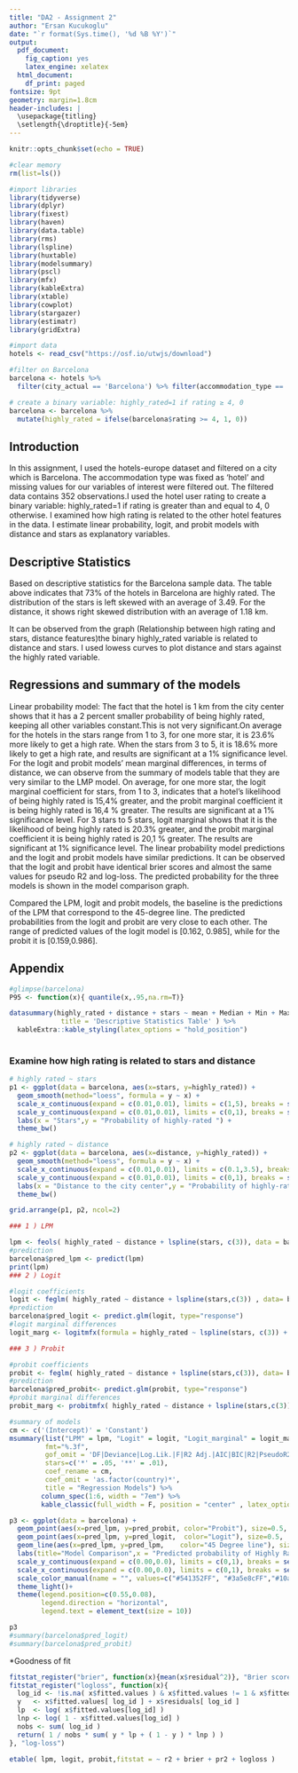 ```yaml
---
title: "DA2 - Assignment 2"
author: "Ersan Kucukoglu"
date: "`r format(Sys.time(), '%d %B %Y')`"
output:
  pdf_document:
    fig_caption: yes
    latex_engine: xelatex
  html_document:
    df_print: paged
fontsize: 9pt
geometry: margin=1.8cm
header-includes: |
  \usepackage{titling}
  \setlength{\droptitle}{-5em}
---
```


```r
knitr::opts_chunk$set(echo = TRUE)
```

```r
#clear memory
rm(list=ls())

#import libraries
library(tidyverse)
library(dplyr)
library(fixest)
library(haven)
library(data.table)
library(rms)
library(lspline)
library(huxtable)
library(modelsummary)
library(pscl)
library(mfx)
library(kableExtra)
library(xtable)
library(cowplot)
library(stargazer)
library(estimatr)
library(gridExtra)

```

```r
#import data
hotels <- read_csv("https://osf.io/utwjs/download")

#filter on Barcelona 
barcelona <- hotels %>% 
  filter(city_actual == 'Barcelona') %>% filter(accommodation_type == 'Hotel') %>%filter(!is.na(distance), !is.na(stars), !is.na(rating))

# create a binary variable: highly_rated=1 if rating ≥ 4, 0 
barcelona <- barcelona %>% 
  mutate(highly_rated = ifelse(barcelona$rating >= 4, 1, 0))
```
## Introduction

In this assignment, I used the hotels-europe dataset and filtered on a city which is Barcelona. The accommodation type was fixed as 'hotel' and missing values for our variables of interest were filtered out. The filtered data contains 352 observations.I used the hotel user rating to create a binary variable: highly_rated=1 if rating is greater than and equal to 4, 0 otherwise. I examined how high rating is related to the other hotel features in the data. I estimate linear probability, logit, and probit models with distance and stars as explanatory variables.

## Descriptive Statistics

Based on descriptive statistics for the Barcelona sample data. The table above indicates that 73% of the hotels in Barcelona are highly rated. The distribution of the stars is left skewed with an average of 3.49. For the distance, it shows right skewed distribution with an average of 1.18 km.

It can be observed from the graph (Relationship between high rating and stars, distance features)the binary  highly_rated variable is related to distance and stars. I used lowess curves to plot distance and stars against the highly rated variable. 

## Regressions and summary of the models

Linear probability model: The fact that the hotel is 1 km from the city center shows that it has a 2 percent smaller probability of being highly rated, keeping all other variables constant.This is not very significant.On average for the hotels in the stars range from 1 to 3, for one more star, it is 23.6% more likely to get a high rate. When the stars from 3 to 5, it is 18.6% more likely to get a high rate, and results are significant at a 1% significance level. 
For the logit and probit models' mean marginal differences, in terms of distance, we can observe from the summary of models table that they are  very similar to the LMP model.
On average, for one more star, the logit marginal coefficient for stars, from 1 to 3, indicates that a hotel’s likelihood of being highly rated is 15,4% greater, and the probit marginal coefficient it is being highly rated is 16,4 % greater. The results are significant at a 1% significance level. For 3 stars to 5 stars, logit marginal shows that it is the likelihood of being highly rated is 20.3% greater, and the probit marginal coefficient it is being highly rated is 20,1 % greater. The results are significant at 1% significance level. 
The linear probability model predictions and the logit and probit models have similar predictions. It can be observed that the logit and probit have identical brier scores and almost the same values for pseudo R2 and log-loss. The predicted probability for the three models is shown in the model comparison graph. 

Compared the LPM, logit and probit models, the baseline is the predictions of the LPM that correspond to the 45-degree line. The predicted probabilities from the logit and probit are very close to each other.  The range of predicted values of the logit model is [0.162, 0.985], while for the probit it is [0.159,0.986].

\pagebreak
## Appendix


```r
#glimpse(barcelona)
P95 <- function(x){ quantile(x,.95,na.rm=T)}

datasummary(highly_rated + distance + stars ~ mean + Median + Min + Max + P95 + SD + N, data = barcelona,
             title = 'Descriptive Statistics Table' ) %>% 
  kableExtra::kable_styling(latex_options = "hold_position")
  
```

### Examine how high rating is related to stars and distance
```r

# highly rated ~ stars
p1 <- ggplot(data = barcelona, aes(x=stars, y=highly_rated)) +
  geom_smooth(method="loess", formula = y ~ x) +
  scale_x_continuous(expand = c(0.01,0.01), limits = c(1,5), breaks = seq(0,5,1))+
  scale_y_continuous(expand = c(0.01,0.01), limits = c(0,1), breaks = seq(0,1,0.1)) +
  labs(x = "Stars",y = "Probability of highly-rated ") +
  theme_bw()

# highly rated ~ distance
p2 <- ggplot(data = barcelona, aes(x=distance, y=highly_rated)) +
  geom_smooth(method="loess", formula = y ~ x) +
  scale_x_continuous(expand = c(0.01,0.01), limits = c(0.1,3.5), breaks = seq(0,3.5,1))+
  scale_y_continuous(expand = c(0.01,0.01), limits = c(0,1), breaks = seq(0,1,0.1)) +
  labs(x = "Distance to the city center",y = "Probability of highly-rated ") +
  theme_bw()

grid.arrange(p1, p2, ncol=2)
```

```r

### 1 ) LPM

lpm <- feols( highly_rated ~ distance + lspline(stars, c(3)), data = barcelona , vcov = 'hetero' )
#prediction
barcelona$pred_lpm <- predict(lpm)
print(lpm)
### 2 ) Logit 

#logit coefficients
logit <- feglm( highly_rated ~ distance + lspline(stars,c(3)) , data= barcelona, family = binomial( link = "logit" ) )
#prediction
barcelona$pred_logit <- predict.glm(logit, type="response")
#logit marginal differences
logit_marg <- logitmfx(formula = highly_rated ~ lspline(stars, c(3)) + distance, data=barcelona, atmean=FALSE)

### 3 ) Probit

#probit coefficients
probit <- feglm( highly_rated ~ distance + lspline(stars,c(3)), data= barcelona, family = binomial( link = "probit" ) )
#prediction
barcelona$pred_probit<- predict.glm(probit, type="response") 
#probit marginal differences
probit_marg <- probitmfx( highly_rated ~ distance + lspline(stars,c(3)) , data = barcelona, atmean=FALSE, robust = T)
```

```r

#summary of models
cm <- c('(Intercept)' = 'Constant')
msummary(list("LPM" = lpm, "Logit" = logit, "Logit_marginal" = logit_marg, "Probit" =  probit, "Probit_marginal" = probit_marg),
         fmt="%.3f",
         gof_omit = 'DF|Deviance|Log.Lik.|F|R2 Adj.|AIC|BIC|R2|PseudoR2',
         stars=c('*' = .05, '**' = .01),
         coef_rename = cm,
         coef_omit = 'as.factor(country)*',
         title = "Regression Models") %>% 
        column_spec(1:6, width = "7em") %>%
        kable_classic(full_width = F, position = "center" , latex_options = "hold_position")
```


```r
p3 <- ggplot(data = barcelona) +
  geom_point(aes(x=pred_lpm, y=pred_probit, color="Probit"), size=0.5,  shape=16) +
  geom_point(aes(x=pred_lpm, y=pred_logit,  color="Logit"), size=0.5,  shape=16) +
  geom_line(aes(x=pred_lpm, y=pred_lpm,    color="45 Degree line"), size=0.5) +
  labs(title="Model Comparison",x = "Predicted probability of Highly Rated (LPM)", y="Predicted probability")+
  scale_y_continuous(expand = c(0.00,0.0), limits = c(0,1), breaks = seq(0,1,0.2)) +
  scale_x_continuous(expand = c(0.00,0.0), limits = c(0,1), breaks = seq(0,1,0.2)) +
  scale_color_manual(name = "", values=c("#541352FF", "#3a5e8cFF","#10a53dFF")) +
  theme_light()+
  theme(legend.position=c(0.55,0.08),
        legend.direction = "horizontal",
        legend.text = element_text(size = 10))  

p3 
#summary(barcelona$pred_logit)
#summary(barcelona$pred_probit)

```
*Goodness of fit
```r
fitstat_register("brier", function(x){mean(x$residual^2)}, "Brier score")
fitstat_register("logloss", function(x){
  log_id <- !is.na( x$fitted.values ) & x$fitted.values != 1 & x$fitted.values != 0
  y   <- x$fitted.values[ log_id ] + x$residuals[ log_id ]
  lp  <- log( x$fitted.values[log_id] )
  lnp <- log( 1 - x$fitted.values[log_id] )
  nobs <- sum( log_id )
  return( 1 / nobs * sum( y * lp + ( 1 - y ) * lnp ) )
}, "log-loss")

etable( lpm, logit, probit,fitstat = ~ r2 + brier + pr2 + logloss )

```

